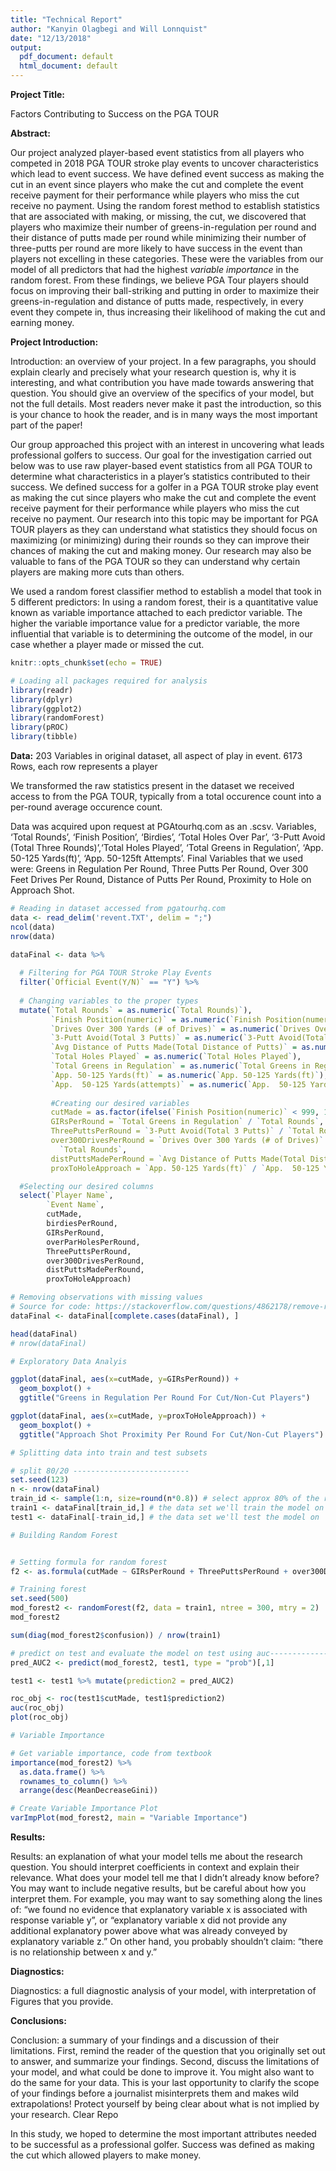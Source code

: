 ```yaml
---
title: "Technical Report"
author: "Kanyin Olagbegi and Will Lonnquist"
date: "12/13/2018"
output:
  pdf_document: default
  html_document: default
---
```

**Project Title:**

Factors Contributing to Success on the PGA TOUR

**Abstract:**

Our project analyzed player-based event statistics from all players who competed in 2018 PGA TOUR stroke play events to uncover characteristics which lead to event success. We have defined event success as making the cut in an event since players who make the cut and complete the event receive payment for their performance while players who miss the cut receive no payment. Using the random forest method to establish statistics that are associated with making, or missing, the cut, we discovered that players who maximize their number of greens-in-regulation per round and their distance of putts made per round while minimizing their number of three-putts per round are more likely to have success in the event than players not excelling in these categories. These were the variables from our model of all predictors that had the highest *variable importance* in the random forest. From these findings, we believe PGA Tour players should focus on improving their ball-striking and putting in order to maximize their greens-in-regulation and distance of putts made, respectively, in every event they compete in, thus increasing their likelihood of making the cut and earning money.  

**Project Introduction:**

Introduction: an overview of your project. In a few paragraphs, you should explain clearly and precisely what your research question is, why it is interesting, and what contribution you have made towards answering that question. You should give an overview of the specifics of your model, but not the full details. Most readers never make it past the introduction, so this is your chance to hook the reader, and is in many ways the most important part of the paper!

Our group approached this project with an interest in uncovering what leads professional golfers to success. Our goal for the investigation carried out below was to use raw player-based event statistics from all PGA TOUR to determine what characteristics in a player's statistics contributed to their success. We defined success for a golfer in a PGA TOUR stroke play event as making the cut since players who make the cut and complete the event receive payment for their performance while players who miss the cut receive no payment. Our research into this topic may be important for PGA TOUR players as they can understand what statistics they should focus on maximizing (or minimizing) during their rounds so they can improve their chances of making the cut and making money. Our research may also be valuable to fans of the PGA TOUR so they can understand why certain players are making more cuts than others. 

We used a random forest classifier method to establish a model that took in 5 different predictors:
In using a random forest, their is a quantitative value known as variable importance attached to each predictor variable. The higher the variable importance value for a predictor variable, the more influential that variable is to determining the outcome of the model, in our case whether a player made or missed the cut. 




```r
knitr::opts_chunk$set(echo = TRUE)
```

```r
# Loading all packages required for analysis
library(readr)
library(dplyr)
library(ggplot2)
library(randomForest)
library(pROC)
library(tibble)
```

**Data:**
203 Variables in original dataset, all aspect of play in event.
6173 Rows, each row represents a player

We transformed the raw statistics present in the dataset we received access to from the PGA TOUR, typically from a total occurence count into a per-round average occurence count. 

Data was acquired upon request at PGAtourhq.com as an .scsv.  Variables, 'Total Rounds', 'Finish Position', 'Birdies', 'Total Holes Over Par', '3-Putt Avoid (Total Three Rounds)','Total Holes Played', 'Total Greens in Regulation', 'App. 50-125 Yards(ft)', 'App. 50-125ft Attempts'.  Final Variables that we used were:
Greens in Regulation Per Round, Three Putts Per Round, Over 300 Feet Drives Per Round, Distance of Putts Per Round, Proximity to Hole on Approach Shot.  

```r
# Reading in dataset accessed from pgatourhq.com
data <- read_delim('revent.TXT', delim = ";")
ncol(data)
nrow(data)

dataFinal <- data %>%
  
  # Filtering for PGA TOUR Stroke Play Events
  filter(`Official Event(Y/N)` == "Y") %>%
  
  # Changing variables to the proper types
  mutate(`Total Rounds` = as.numeric(`Total Rounds)`),
         `Finish Position(numeric)` = as.numeric(`Finish Position(numeric)`),
         `Drives Over 300 Yards (# of Drives)` = as.numeric(`Drives Over 300 Yards (# of Drives)`),
         `3-Putt Avoid(Total 3 Putts)` = as.numeric(`3-Putt Avoid(Total 3 Putts)`),
         `Avg Distance of Putts Made(Total Distance of Putts)` = as.numeric(`Avg Distance of Putts Made(Total Distance of Putts)`),
         `Total Holes Played` = as.numeric(`Total Holes Played`),
         `Total Greens in Regulation` = as.numeric(`Total Greens in Regulation`),
         `App. 50-125 Yards(ft)` = as.numeric(`App. 50-125 Yards(ft)`),
         `App.  50-125 Yards(attempts)` = as.numeric(`App.  50-125 Yards(attempts)`),
         
         #Creating our desired variables
         cutMade = as.factor(ifelse(`Finish Position(numeric)` < 999, 1, 0)),
         GIRsPerRound = `Total Greens in Regulation` / `Total Rounds`,
         ThreePuttsPerRound = `3-Putt Avoid(Total 3 Putts)` / `Total Rounds`,
         over300DrivesPerRound = `Drives Over 300 Yards (# of Drives)` /
           `Total Rounds`,
         distPuttsMadePerRound = `Avg Distance of Putts Made(Total Distance of Putts)` / `Total Rounds`,
         proxToHoleApproach = `App. 50-125 Yards(ft)` / `App.  50-125 Yards(attempts)`)  %>%

  #Selecting our desired columns
  select(`Player Name`,
        `Event Name`,
        cutMade,
        birdiesPerRound,
        GIRsPerRound,
        overParHolesPerRound,
        ThreePuttsPerRound,
        over300DrivesPerRound,
        distPuttsMadePerRound,
        proxToHoleApproach)

# Removing observations with missing values 
# Source for code: https://stackoverflow.com/questions/4862178/remove-rows-with-all-or-some-nas-missing-values-in-data-frame 
dataFinal <- dataFinal[complete.cases(dataFinal), ]

head(dataFinal)
# nrow(dataFinal)
```

```r
# Exploratory Data Analyis

ggplot(dataFinal, aes(x=cutMade, y=GIRsPerRound)) + 
  geom_boxplot() +
  ggtitle("Greens in Regulation Per Round For Cut/Non-Cut Players")

ggplot(dataFinal, aes(x=cutMade, y=proxToHoleApproach)) + 
  geom_boxplot() +
  ggtitle("Approach Shot Proximity Per Round For Cut/Non-Cut Players")
```

```r
# Splitting data into train and test subsets

# split 80/20 --------------------------
set.seed(123)
n <- nrow(dataFinal)
train_id <- sample(1:n, size=round(n*0.8)) # select approx 80% of the row numbers between 1 and n
train1 <- dataFinal[train_id,] # the data set we'll train the model on
test1 <- dataFinal[-train_id,] # the data set we'll test the model on
```

```r
# Building Random Forest


# Setting formula for random forest
f2 <- as.formula(cutMade ~ GIRsPerRound + ThreePuttsPerRound + over300DrivesPerRound + distPuttsMadePerRound + proxToHoleApproach)

# Training forest
set.seed(500)
mod_forest2 <- randomForest(f2, data = train1, ntree = 300, mtry = 2)
mod_forest2

sum(diag(mod_forest2$confusion)) / nrow(train1)

# predict on test and evaluate the model on test using auc-----------------------
pred_AUC2 <- predict(mod_forest2, test1, type = "prob")[,1]

test1 <- test1 %>% mutate(prediction2 = pred_AUC2)

roc_obj <- roc(test1$cutMade, test1$prediction2)
auc(roc_obj)
plot(roc_obj)
```

```r
# Variable Importance

# Get variable importance, code from textbook
importance(mod_forest2) %>%
  as.data.frame() %>%
  rownames_to_column() %>%
  arrange(desc(MeanDecreaseGini))

# Create Variable Importance Plot
varImpPlot(mod_forest2, main = "Variable Importance")
```

**Results:**

Results: an explanation of what your model tells me about the research question. You should interpret coefficients in context and explain their relevance. What does your model tell me that I didn’t already know before? You may want to include negative results, but be careful about how you interpret them. For example, you may want to say something along the lines of: “we found no evidence that explanatory variable x is associated with response variable y”, or “explanatory variable x did not provide any additional explanatory power above what was already conveyed by explanatory variable z.” On other hand, you probably shouldn’t claim: “there is no relationship between x and y.”

**Diagnostics:**

Diagnostics: a full diagnostic analysis of your model, with interpretation of Figures that you provide.

**Conclusions:**

Conclusion: a summary of your findings and a discussion of their limitations. First, remind the reader of the question that you originally set out to answer, and summarize your findings. Second, discuss the limitations of your model, and what could be done to improve it. You might also want to do the same for your data. This is your last opportunity to clarify the scope of your findings before a journalist misinterprets them and makes wild extrapolations! Protect yourself by being clear about what is not implied by your research.
Clear Repo

In this study, we hoped to determine the most important attributes needed to be successful as a professional golfer. Success was defined as making the cut which allowed players to make money. 